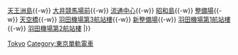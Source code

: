 {{鐵道路線
| 模板名稱 = 東京單軌電車
| 名稱 = [[File:Tokyo Monorail Logo.svg|30px]] [[東京單軌電車羽田機場線]] [[File:Tokyo Monorail Line symbol.svg|20px|MO]]
| 代表色  = #003686
| 車站列表 =  [[濱松町站|單軌電車濱松町]]{{-w}} [[天王洲島站|天王洲島]]{{-w}} [[大井競馬場前站|大井競馬場前]]{{-w}} [[流通中心站|流通中心]]{{-w}} [[昭和島站|昭和島]]{{-w}} [[整備場站|整備場]]{{-w}} [[天空橋站|天空橋]]{{-w}} [[羽田機場第3航站樓站|羽田機場第3航站樓]]{{-w}} [[新整備場站|新整備場]]{{-w}} [[羽田機場第1航站樓站|羽田機場第1航站樓]]{{-w}} [[羽田機場第2航站樓站|羽田機場第2航站樓]]
|}}<noinclude>
[[Category:日本鐵路路線模板|Tokyo]]
[[Category:東京單軌電車]]
</noinclude>